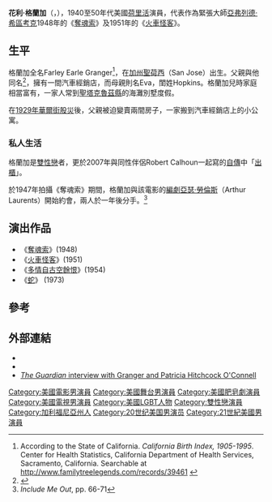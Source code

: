 {{noteTA
|T=zh-hk:花利·格蘭加; zh-tw:法利·葛倫格; zh-cn:法利·格兰杰;
|G1=Movie
|G2=Show
|1=zh-hk:花利; zh-tw:法利; zh-cn:法利;
|2=zh-hk:格蘭加; zh-tw:葛倫格; zh-cn:格兰杰;}}
{{Infobox entertainer
| name = 花利·格蘭加<br />Farley Granger
| type = 男演员
| image = Farley Granger in Rope trailer.jpg
| caption = 於1948年，在《[[奪魂索|奪魂索]]》的預告片中
| birthname = Farley Earle Granger
| birthdate = {{Birth date|1925|7|1}}
| birthplace = {{USA}}[[加利福尼亞州|加利福尼亞州]] [[聖荷西_(加利福尼亞州)|聖荷西]]
| deathdate  = {{death date and age|2011|3|27|1925|7|1}}
| deathplace = {{USA}}[[紐約州|紐約州]][[紐約市|紐約市]]
| yearsactive =  
}}

'''花利·格蘭加'''（{{lang-en|Farley Granger}}，{{bd|1925年|7月1日|2011年|3月27日||catIdx=Granger, Farley}}），1940至50年代美國[[荷里活|荷里活]]演員，代表作為緊張大師[[亞弗列德·希區考克|亞弗列德·希區考克]]1948年的《[[奪魂索|奪魂索]]》及1951年的《[[火車怪客|火車怪客]]》。

==生平==
格蘭加全名Farley Earle Granger<ref>According to the State of California. ''California Birth Index, 1905-1995''. Center for Health Statistics, California Department of Health Services, Sacramento, California. Searchable at http://www.familytreelegends.com/records/39461 {{Wayback|url=http://www.familytreelegends.com/records/39461 |date=20140906084832 }}</ref>，在[[加州|加州]][[聖荷西_(加利福尼亞州)|聖荷西]]（San Jose）出生。父親與他同名<ref name="bookref1">{{cite book|last=Parish|first=James Robert|authorlink=|coauthors=Lennard DeCarl|title=Hollywood players: the forties|publisher=Arlington House Publishers|date=1976|location=|pages=[https://archive.org/details/hollywoodplayers00pari/page/n273 270]|month=|url=https://archive.org/details/hollywoodplayers00pari|id=ISBN0870003224}}</ref>，擁有一間汽車經銷店，而母親則名Eva，閨姓Hopkins。格蘭加兒時家庭相當富有，一家人常到[[聖塔克魯茲縣_(加利福尼亞州)|聖塔克魯茲縣]]的海灘別墅度假。

在[[1929年華爾街股災|1929年華爾街股災]]後，父親被迫變賣兩間房子，一家搬到汽車經銷店上的小公寓。

===私人生活===
格蘭加是[[雙性戀|雙性戀]]者，更於2007年與同性伴侶Robert Calhoun一起寫的[[自傳|自傳]]中「[[出櫃|出櫃]]」。

於1947年拍攝《奪魂索》期間，格蘭加與該電影的[[編劇|編劇]][[亞瑟·勞倫斯|亞瑟·勞倫斯]]（Arthur Laurents）開始約會，兩人於一年後分手。<ref>''Include Me Out'', pp. 66-71</ref>

==演出作品==
*《[[奪魂索|奪魂索]]》(1948)
*《[[火車怪客|火車怪客]]》(1951)
*《[[多情自古空餘恨|多情自古空餘恨]]》(1954)
*《[[蛇_(法国电影)|蛇]]》 (1973)

==參考==
{{Reflist}}

==外部連結==
*{{imdb name|id=0335048}}
*{{ibdb name|id=67656}}
*[http://film.guardian.co.uk/Guardian_NFT/interview/0,4479,74591,00.html ''The Guardian'' interview with Granger and Patricia Hitchcock O'Connell] {{Wayback|url=http://film.guardian.co.uk/Guardian_NFT/interview/0,4479,74591,00.html |date=20070821221551 }}

{{Authority control}}
{{DEFAULTSORT:Granger, Farley}}
[[Category:美國電影男演員|Category:美國電影男演員]]
[[Category:美國舞台男演員|Category:美國舞台男演員]]
[[Category:美國肥皂劇演員|Category:美國肥皂劇演員]]
[[Category:美國電視男演員|Category:美國電視男演員]]
[[Category:美國LGBT人物|Category:美國LGBT人物]]
[[Category:雙性戀演員|Category:雙性戀演員]]
[[Category:加利福尼亞州人|Category:加利福尼亞州人]]
[[Category:20世纪美国男演员|Category:20世纪美国男演员]]
[[Category:21世紀美國男演員|Category:21世紀美國男演員]]